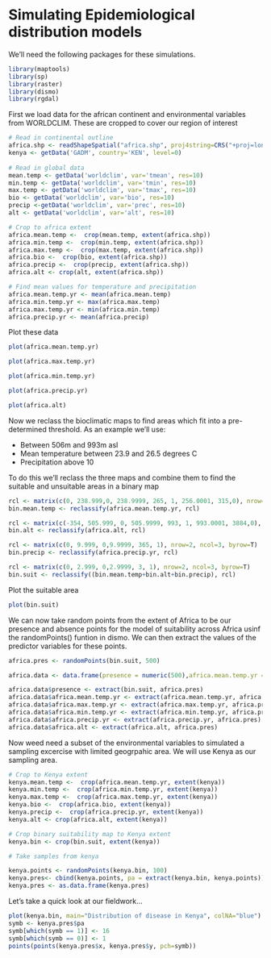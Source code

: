 Simulating Epidemiological distribution models
========================================================

We'll need the following packages for these simulations.

```r
library(maptools)
library(sp)
library(raster)
library(dismo)
library(rgdal)
```


First we load data for the african continent and environmental variables from WORLDCLIM. These are cropped to cover our region of interest


```r
# Read in continental outline
africa.shp <- readShapeSpatial("africa.shp", proj4string=CRS("+proj=longlat +ellps=WGS84 +datum=WGS84 +no_defs"))
kenya <- getData('GADM', country='KEN', level=0)
                               
# Read in global data
mean.temp <- getData('worldclim', var='tmean', res=10)
min.temp <- getData('worldclim', var='tmin', res=10)
max.temp <- getData('worldclim', var='tmax', res=10)
bio <- getData('worldclim', var='bio', res=10) 
precip <-getData('worldclim', var='prec', res=10)
alt <- getData('worldclim', var='alt', res=10)

# Crop to africa extent
africa.mean.temp <-  crop(mean.temp, extent(africa.shp))
africa.min.temp <-  crop(min.temp, extent(africa.shp))
africa.max.temp <-  crop(max.temp, extent(africa.shp))
africa.bio <-  crop(bio, extent(africa.shp))
africa.precip <-  crop(precip, extent(africa.shp))
africa.alt <- crop(alt, extent(africa.shp))

# Find mean values for temperature and precipitation
africa.mean.temp.yr <- mean(africa.mean.temp)
africa.min.temp.yr <- max(africa.max.temp)
africa.max.temp.yr <- min(africa.min.temp)
africa.precip.yr <- mean(africa.precip)
```

Plot these data

```r
plot(africa.mean.temp.yr)
```
```r
plot(africa.max.temp.yr)
```
```r
plot(africa.min.temp.yr)
```
```r
plot(africa.precip.yr)
```
```r
plot(africa.alt)
```

Now we reclass the bioclimatic maps to find areas which fit into a pre-determined threshold.
As an example we'll use:

* Between 506m and 993m asl
* Mean temperature between 23.9 and 26.5 degrees C
* Precipitation above 10

To do this we'll reclass the three maps and combine them to find the suitable and unsuitable areas in a binary map

```r
rcl <- matrix(c(0, 238.999,0, 238.9999, 265, 1, 256.0001, 315,0), nrow=3, ncol=3, byrow=T)
bin.mean.temp <- reclassify(africa.mean.temp.yr, rcl)

rcl <- matrix(c(-354, 505.999, 0, 505.9999, 993, 1, 993.0001, 3884,0), nrow=3, ncol=3, byrow=T)
bin.alt <- reclassify(africa.alt, rcl)

rcl <- matrix(c(0, 9.999, 0,9.9999, 365, 1), nrow=2, ncol=3, byrow=T)
bin.precip <- reclassify(africa.precip.yr, rcl)

rcl <- matrix(c(0, 2.999, 0,2.9999, 3, 1), nrow=2, ncol=3, byrow=T)
bin.suit <- reclassify((bin.mean.temp+bin.alt+bin.precip), rcl)
```

Plot the suitable area

```r
plot(bin.suit)
```

We can now take random points from the extent of Africa to be our presence and absence points for the model of suitability across Africa usinf the randomPoints() funtion in dismo. We can then extract the values of the predictor variables for these points.

```r
africa.pres <- randomPoints(bin.suit, 500)

africa.data <- data.frame(presence = numeric(500),africa.mean.temp.yr = numeric(500), africa.min.temp.yr=numeric(500),africa.max.temp.yr=numeric(500),africa.precip.yr = numeric(500), africa.alt=numeric(500))

africa.data$presence <- extract(bin.suit, africa.pres)
africa.data$africa.mean.temp.yr <- extract(africa.mean.temp.yr, africa.pres)
africa.data$africa.max.temp.yr <- extract(africa.max.temp.yr, africa.pres)
africa.data$africa.min.temp.yr <- extract(africa.min.temp.yr, africa.pres)
africa.data$africa.precip.yr <- extract(africa.precip.yr, africa.pres)
africa.data$africa.alt <- extract(africa.alt, africa.pres)
```

Now weed need a subset of the environmental variables to simulated a sampling excercise with limited geogrpahic area. We will use Kenya as our sampling area.

```r
# Crop to Kenya extent
kenya.mean.temp <-  crop(africa.mean.temp.yr, extent(kenya))
kenya.min.temp <-  crop(africa.min.temp.yr, extent(kenya))
kenya.max.temp <-  crop(africa.max.temp.yr, extent(kenya))
kenya.bio <-  crop(africa.bio, extent(kenya))
kenya.precip <-  crop(africa.precip.yr, extent(kenya))
kenya.alt <- crop(africa.alt, extent(kenya))

# Crop binary suitability map to Kenya extent
kenya.bin <- crop(bin.suit, extent(kenya))

# Take samples from kenya

kenya.points <- randomPoints(kenya.bin, 100)
kenya.pres<- cbind(kenya.points, pa = extract(kenya.bin, kenya.points))
kenya.pres <- as.data.frame(kenya.pres)

```
Let's take a quick look at our fieldwork...
```r
plot(kenya.bin, main="Distribution of disease in Kenya", colNA="blue")
symb <- kenya.pres$pa
symb[which(symb == 1)] <- 16 
symb[which(symb == 0)] <- 1 
points(points(kenya.pres$x, kenya.pres$y, pch=symb))
```